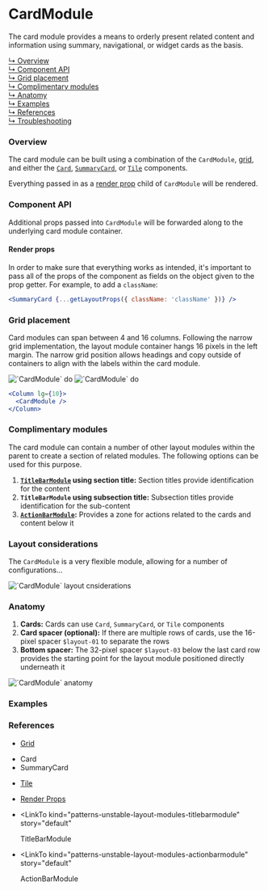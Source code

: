 



# CardModule

The card module provides a means to orderly present related content and information using summary, navigational, or widget cards as the basis.

[↳ Overview](#overview)  
[↳ Component API](#component-api)  
[↳ Grid placement](#grid-placement)  
[↳ Complimentary modules](#complimentary-modules)  
[↳ Anatomy](#anatomy)  
[↳ Examples](#examples)  
[↳ References](#references)  
[↳ Troubleshooting](#troubleshooting)

### Overview

The card module can be built using a combination of the `CardModule`, [grid](#references), and either the [`Card`](#references), [`SummaryCard`](#references), or [`Tile`](#references) components.

Everything passed in as a [render prop](#references) child of `CardModule` will be rendered.

<Canvas>
  <Story
    id="patterns-unstable-layout-modules-cardmodule--default"
    parameters={parameters}
  />
</Canvas>

### Component API

<ArgsTable />

Additional props passed into `CardModule` will be forwarded along to the underlying card module container.

#### Render props

In order to make sure that everything works as intended, it's important to pass all of the props of the component as fields on the object given to the prop getter. For example, to add a `className`:

```jsx
<SummaryCard {...getLayoutProps({ className: 'className' })} />
```

### Grid placement

Card modules can span between 4 and 16 columns. Following the narrow grid implementation, the layout module container hangs 16 pixels in the left margin. The narrow grid position allows headings and copy outside of containers to align with the labels within the card module.

<Row>
  <Column>
    <img alt="`CardModule` do" src={doImage} />
  </Column>

  <Column>
    <img alt="`CardModule` do" src={dont} />
  </Column>
</Row>

```jsx
<Column lg={10}>
  <CardModule />
</Column>
```

### Complimentary modules

The card module can contain a number of other layout modules within the parent to create a section of related modules. The following options can be used for this purpose.

1. **[`TitleBarModule`](#references) using section title:** Section titles provide identification for the content
2. **`TitleBarModule` using subsection title:** Subsection titles provide identification for the sub-content
3. **[`ActionBarModule`](#references):** Provides a zone for actions related to the cards and content below it

<Canvas>
  <Story
    id="patterns-unstable-layout-modules-cardmodule--variant"
    parameters={parameters}
  />
</Canvas>

### Layout considerations

The `CardModule` is a very flexible module, allowing for a number of configurations…

<Row>
  <Column>
    <img alt="`CardModule` layout cnsiderations" src={layoutConsiderations} />
  </Column>
</Row>

### Anatomy

1. **Cards:** Cards can use `Card`, `SummaryCard`, or `Tile` components
2. **Card spacer (optional):** If there are multiple rows of cards, use the 16-pixel spacer `$layout-01` to separate the rows
3. **Bottom spacer:** The 32-pixel spacer `$layout-03` below the last card row provides the starting point for the layout module positioned directly underneath it

<img alt="`CardModule` anatomy" src={anatomy} />

### Examples

<Row>
  <Detail />
</Row>

### References

- [Grid](https://react.carbondesignsystem.com/?path=/docs/grid--narrow)

- <LinkTo kind="components-card" story="default">
    Card
  </LinkTo>
- <LinkTo kind="patterns-summarycard" story="with-primary-label">
    SummaryCard
  </LinkTo>
- [Tile](https://react.carbondesignsystem.com/?path=/docs/tile)
- [Render Props](https://reactjs.org/docs/render-props.html)
- <LinkTo
    kind="patterns-unstable-layout-modules-titlebarmodule"
    story="default"
  >
    TitleBarModule
  </LinkTo>
- <LinkTo
    kind="patterns-unstable-layout-modules-actionbarmodule"
    story="default"
  >
    ActionBarModule
  </LinkTo>

<Troubleshooting />
